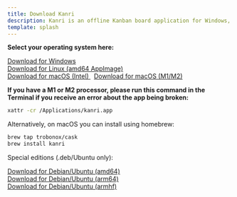 ```yaml
---
title: Download Kanri
description: Kanri is an offline Kanban board application for Windows, macOS and Linux, built with simplicity and user experience in mind.
template: splash
---
```


**Select your operating system here:**

<a href="https://github.com/trobonox/kanri/releases/download/app-v0.6.1/kanri_0.6.1_x64_en-US.msi"> Download for Windows </a>
<br/>
<a href="https://github.com/trobonox/kanri/releases/download/app-v0.6.1/kanri_0.6.1_amd64.AppImage"> Download for Linux (amd64 AppImage) </a>
<br/>
<a href="https://github.com/trobonox/kanri/releases/download/app-v0.6.1/kanri_0.6.1_x64.dmg"> Download for macOS (Intel) </a>
&nbsp;
<a href="https://github.com/trobonox/kanri/releases/download/app-v0.6.1/kanri_0.6.1_aarch64.dmg"> Download for macOS (M1/M2) </a>

**If you have a M1 or M2 processor, please run this command in the Terminal if you receive an error about the app being broken:**
```bash
xattr -cr /Applications/kanri.app
```

Alternatively, on macOS you can install using homebrew:
```bash
brew tap trobonox/cask
brew install kanri
```


Special editions (.deb/Ubuntu only):

<a href="https://github.com/trobonox/kanri/releases/download/app-v0.6.1/kanri_0.6.1_amd64.deb"> Download for Debian/Ubuntu (amd64) </a>
<br/>
<a href="https://github.com/trobonox/kanri/releases/download/app-v0.6.1/kanri_0.6.1_arm64.deb"> Download for Debian/Ubuntu (arm64) </a>
<br/>
<a href="https://github.com/trobonox/kanri/releases/download/app-v0.6.1/kanri_0.6.1_armhf.deb"> Download for Debian/Ubuntu (armhf) </a>
